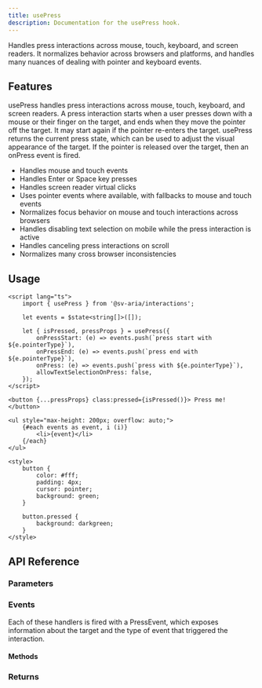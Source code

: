 ```yaml
---
title: usePress
description: Documentation for the usePress hook.
---
```



Handles press interactions across mouse, touch, keyboard, and screen readers. It normalizes behavior across browsers and platforms, and handles many nuances of dealing with pointer and keyboard events.

## Features

usePress handles press interactions across mouse, touch, keyboard, and screen readers. A press interaction starts when a user presses down with a mouse or their finger on the target, and ends when they move the pointer off the target. It may start again if the pointer re-enters the target. usePress returns the current press state, which can be used to adjust the visual appearance of the target. If the pointer is released over the target, then an onPress event is fired.

-   Handles mouse and touch events
-   Handles Enter or Space key presses
-   Handles screen reader virtual clicks
-   Uses pointer events where available, with fallbacks to mouse and touch events
-   Normalizes focus behavior on mouse and touch interactions across browsers
-   Handles disabling text selection on mobile while the press interaction is active
-   Handles canceling press interactions on scroll
-   Normalizes many cross browser inconsistencies

## Usage

```svelte live props={{ "client:visible": true }}
<script lang="ts">
	import { usePress } from '@sv-aria/interactions';

	let events = $state<string[]>([]);

	let { isPressed, pressProps } = usePress({
		onPressStart: (e) => events.push(`press start with ${e.pointerType}`),
		onPressEnd: (e) => events.push(`press end with ${e.pointerType}`),
		onPress: (e) => events.push(`press with ${e.pointerType}`),
		allowTextSelectionOnPress: false,
	});
</script>

<button {...pressProps} class:pressed={isPressed()}> Press me! </button>

<ul style="max-height: 200px; overflow: auto;">
	{#each events as event, i (i)}
		<li>{event}</li>
	{/each}
</ul>

<style>
	button {
		color: #fff;
		padding: 4px;
		cursor: pointer;
		background: green;
	}

	button.pressed {
		background: darkgreen;
	}
</style>
```

## API Reference

### Parameters

<Parameters props={PressDocs.props} />

### Events

<Events props={PressDocs.events} />

Each of these handlers is fired with a PressEvent, which exposes information about the target and the type of event that triggered the interaction.

<Other props={PressDocs.other.PressEvent} />

#### Methods

<Other props={PressDocs.other.methods} />

### Returns

<Returns props={PressDocs.returns} />
